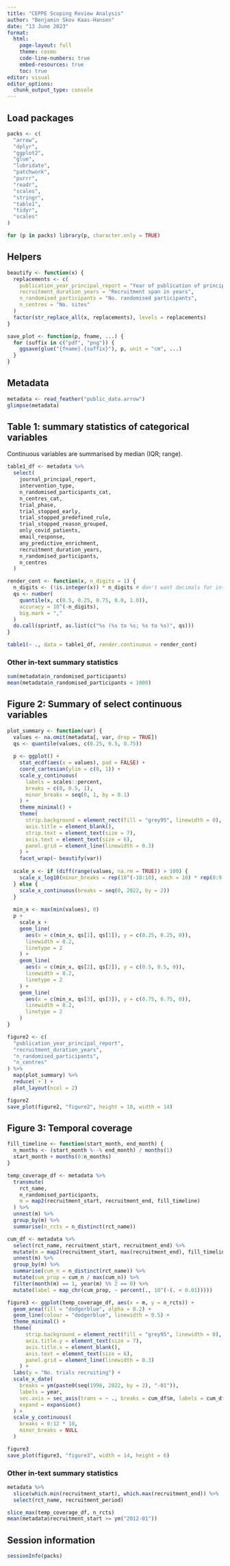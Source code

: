 ```yaml
---
title: "CEPPE Scoping Review Analysis"
author: "Benjamin Skov Kaas-Hansen"
date: "13 June 2023"
format: 
  html:
    page-layout: full
    theme: cosmo
    code-line-numbers: true
    embed-resources: true
    toc: true
editor: visual
editor_options: 
  chunk_output_type: console
---
```


## Load packages

```r
packs <- c(
  "arrow",
  "dplyr", 
  "ggplot2",
  "glue",
  "lubridate",
  "patchwork",
  "purrr",
  "readr",
  "scales",
  "stringr",
  "table1",
  "tidyr",
  "scales"
)

for (p in packs) library(p, character.only = TRUE)
```

## Helpers

```r
beautify <- function(x) {
  replacements <- c(
    publication_year_principal_report = "Year of publication of principal report",
    recruitment_duration_years = "Recruitment span in years",
    n_randomised_participants = "No. randomised participants",
    n_centres = "No. sites"
  )
  factor(str_replace_all(x, replacements), levels = replacements)
}

save_plot <- function(p, fname, ...) {
  for (suffix in c("pdf", "png")) {
    ggsave(glue("{fname}.{suffix}"), p, unit = "cm", ...)
  }
}
```

## Metadata

```r
metadata <- read_feather("public_data.arrow")
glimpse(metadata)
```

## Table 1: summary statistics of categorical variables

Continuous variables are summarised by median (IQR; range).

```r
table1_df <- metadata %>% 
  select(
    journal_principal_report,
    intervention_type,
    n_randomised_participants_cat,
    n_centres_cat,
    trial_phase,
    trial_stopped_early,
    trial_stopped_predefined_rule,
    trial_stopped_reason_grouped,
    only_covid_patients,
    email_response,
    any_predictive_enrichment,
    recruitment_duration_years,
    n_randomised_participants,
    n_centres
  ) 

render_cont <- function(x, n_digits = 1) {
  n_digits <- (!is.integer(x)) * n_digits # don't want decimals for integers
  qs <- number(
    quantile(x, c(0.5, 0.25, 0.75, 0.0, 1.0)), 
    accuracy = 10^(-n_digits), 
    big.mark = ","
  )
  do.call(sprintf, as.list(c("%s (%s to %s; %s to %s)", qs)))
}

table1(~ ., data = table1_df, render.continuous = render_cont)  
```

### Other in-text summary statistics

```r
sum(metadata$n_randomised_participants)
mean(metadata$n_randomised_participants < 1000)
```

## Figure 2: Summary of select continuous variables

```r
plot_summary <- function(var) {
  values <- na.omit(metadata[, var, drop = TRUE])
  qs <- quantile(values, c(0.25, 0.5, 0.75))
  
  p <- ggplot() +
    stat_ecdf(aes(x = values), pad = FALSE) +
    coord_cartesian(ylim = c(0, 1)) +
    scale_y_continuous(
      labels = scales::percent, 
      breaks = c(0, 0.5, 1), 
      minor_breaks = seq(0, 1, by = 0.1)
    ) +
    theme_minimal() +
    theme(
      strip.background = element_rect(fill = "grey95", linewidth = 0),
      axis.title = element_blank(),
      strip.text = element_text(size = 7),
      axis.text = element_text(size = 6),
      panel.grid = element_line(linewidth = 0.3)
    ) +
    facet_wrap(~ beautify(var))
  
  scale_x <- if (diff(range(values, na.rm = TRUE)) > 100) {
    scale_x_log10(minor_breaks = rep(10^(-10:10), each = 10) * rep(0:9, 21)) 
  } else {
    scale_x_continuous(breaks = seq(0, 2022, by = 2))
  }
  
  min_x <- max(min(values), 0)
  p +
    scale_x +
    geom_line(
      aes(x = c(min_x, qs[1], qs[1]), y = c(0.25, 0.25, 0)), 
      linewidth = 0.2, 
      linetype = 2
    ) +
    geom_line(
      aes(x = c(min_x, qs[2], qs[2]), y = c(0.5, 0.5, 0)), 
      linewidth = 0.2, 
      linetype = 2
    ) +
    geom_line(
      aes(x = c(min_x, qs[3], qs[3]), y = c(0.75, 0.75, 0)), 
      linewidth = 0.2, 
      linetype = 2
    )
}

figure2 <- c(
  "publication_year_principal_report", 
  "recruitment_duration_years",
  "n_randomised_participants", 
  "n_centres"
) %>% 
  map(plot_summary) %>% 
  reduce(`+`) +
  plot_layout(ncol = 2)

figure2
save_plot(figure2, "figure2", height = 10, width = 14)
```

## Figure 3: Temporal coverage

```r
fill_timeline <- function(start_month, end_month) {
  n_months <- (start_month %--% end_month) / months(1)
  start_month + months(0:n_months)
}

temp_coverage_df <- metadata %>% 
  transmute(
    rct_name,
    n_randomised_participants,
    m = map2(recruitment_start, recruitment_end, fill_timeline)
  ) %>% 
  unnest(m) %>% 
  group_by(m) %>% 
  summarise(n_rcts = n_distinct(rct_name))

cum_df <- metadata %>% 
  select(rct_name, recruitment_start, recruitment_end) %>% 
  mutate(m = map2(recruitment_start, max(recruitment_end), fill_timeline)) %>% 
  unnest(m) %>% 
  group_by(m) %>% 
  summarise(cum_n = n_distinct(rct_name)) %>% 
  mutate(cum_prop = cum_n / max(cum_n)) %>% 
  filter(month(m) == 1, year(m) %% 2 == 0) %>% 
  mutate(label = map_chr(cum_prop, ~ percent(., 10^(-(. < 0.01)))))

figure3 <- ggplot(temp_coverage_df, aes(x = m, y = n_rcts)) +
  geom_area(fill = "dodgerblue", alpha = 0.2) +
  geom_line(colour = "dodgerblue", linewidth = 0.5) +
  theme_minimal() +
  theme(
      strip.background = element_rect(fill = "grey95", linewidth = 0),
      axis.title.y = element_text(size = 7),
      axis.title.x = element_blank(),
      axis.text = element_text(size = 6),
      panel.grid = element_line(linewidth = 0.3)
    ) +
  labs(y = "No. trials recruiting") +
  scale_x_date(
    breaks = ym(paste0(seq(1998, 2022, by = 2), "-01")),
    labels = year,
    sec.axis = sec_axis(trans = ~ ., breaks = cum_df$m, labels = cum_df$label),
    expand = expansion()
  ) +
  scale_y_continuous(
    breaks = 0:12 * 10,
    minor_breaks = NULL
  )

figure3
save_plot(figure3, "figure3", width = 14, height = 6)
```

### Other in-text summary statistics

```r
metadata %>% 
  slice(which.min(recruitment_start), which.max(recruitment_end)) %>% 
  select(rct_name, recruitment_period)

slice_max(temp_coverage_df, n_rcts)
mean(metadata$recruitment_start >= ym("2012-01"))
```

## Session information

```r
sessionInfo(packs)
```
